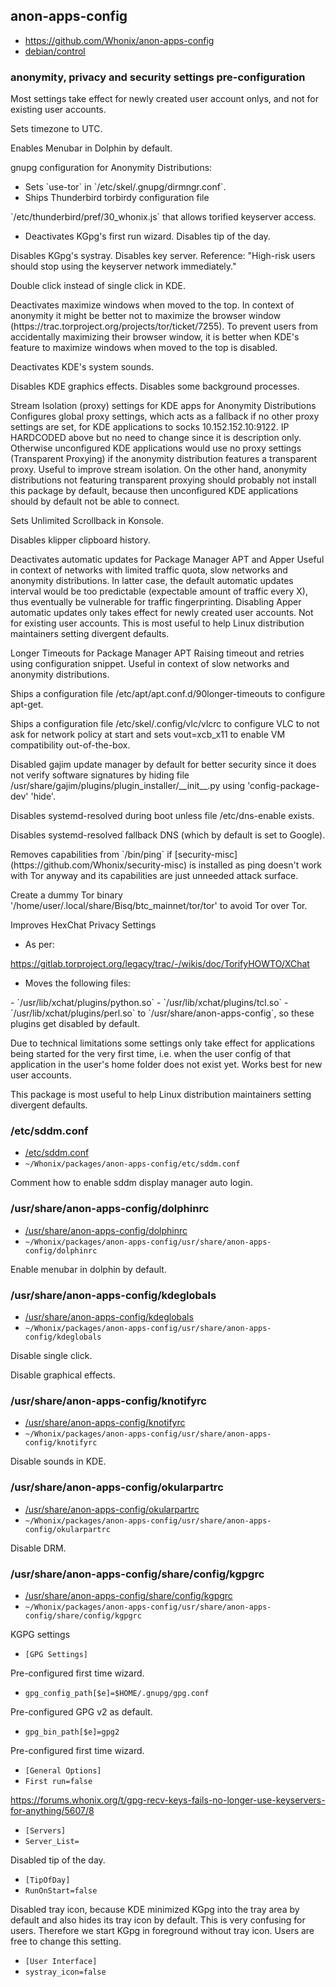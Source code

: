 == anon-apps-config ==

* https://github.com/Whonix/anon-apps-config
* [https://github.com/Whonix/anon-apps-config/blob/master/debian/control debian/control]
===  anonymity, privacy and security settings pre-configuration ===

Most settings take effect for newly created user account onlys, and not
for existing user accounts.

Sets timezone to UTC.

Enables Menubar in Dolphin by default.

gnupg configuration for Anonymity Distributions:
* Sets `use-tor` in `/etc/skel/.gnupg/dirmngr.conf`.
* Ships Thunderbird torbirdy configuration file
`/etc/thunderbird/pref/30_whonix.js` that allows torified keyserver access.
* Deactivates KGpg's first run wizard. Disables tip of the day.
Disables KGpg's systray. Disables key server. Reference:
"High-risk users should stop using the keyserver network immediately."

Double click instead of single click in KDE.

Deactivates maximize windows when moved to the top.
In context of anonymity it might be better not to maximize the browser window
(https://trac.torproject.org/projects/tor/ticket/7255).
To prevent users from accidentally maximizing their browser window, it is
better when KDE's feature to maximize windows when moved to the top is
disabled.

Deactivates KDE's system sounds.

Disables KDE graphics effects. Disables some background processes.

Stream Isolation (proxy) settings for KDE apps for Anonymity Distributions
Configures global proxy settings, which acts as a fallback if no other proxy
settings are set, for KDE applications to socks 10.152.152.10:9122.
IP HARDCODED above but no need to change since it is description only.
Otherwise unconfigured KDE applications would use no proxy settings
(Transparent Proxying) if the anonymity distribution features a transparent
proxy.
Useful to improve stream isolation.
On the other hand, anonymity distributions not featuring transparent proxying
should probably not install this package by default, because then unconfigured
KDE applications should by default not be able to connect.

Sets Unlimited Scrollback in Konsole.

Disables klipper clipboard history.

Deactivates automatic updates for Package Manager APT and Apper
Useful in context of networks with limited traffic quota, slow networks and
anonymity distributions.
In latter case, the default automatic updates interval would be too
predictable (expectable amount of traffic every X), thus eventually be
vulnerable for traffic fingerprinting.
Disabling Apper automatic updates only takes effect for newly created user
accounts. Not for existing user accounts. This is most useful to help Linux
distribution maintainers setting divergent defaults.

Longer Timeouts for Package Manager APT
Raising timeout and retries using configuration snippet. Useful in context of
slow networks and anonymity distributions.

Ships a configuration file /etc/apt/apt.conf.d/90longer-timeouts to configure
apt-get.

Ships a configuration file /etc/skel/.config/vlc/vlcrc to configure VLC to not
ask for network policy at start and sets vout=xcb_x11 to enable VM
compatibility out-of-the-box.

Disabled gajim update manager by default for better security since it does not
verify software signatures by hiding file
/usr/share/gajim/plugins/plugin_installer/__init__.py using
'config-package-dev' 'hide'.

Disables systemd-resolved during boot unless file /etc/dns-enable exists.

Disables systemd-resolved fallback DNS (which by default is set to Google).

Removes capabilities from `/bin/ping` if
[security-misc](https://github.com/Whonix/security-misc) is
installed as ping doesn't work with Tor anyway and its capabilities are just
unneeded attack surface.

Create a dummy Tor binary '/home/user/.local/share/Bisq/btc_mainnet/tor/tor'
to avoid Tor over Tor.

Improves HexChat Privacy Settings
* As per:
https://gitlab.torproject.org/legacy/trac/-/wikis/doc/TorifyHOWTO/XChat
* Moves the following files:
- `/usr/lib/xchat/plugins/python.so`
- `/usr/lib/xchat/plugins/tcl.so`
- `/usr/lib/xchat/plugins/perl.so`
to `/usr/share/anon-apps-config`, so these plugins get disabled by
default.

Due to technical limitations some settings only take effect for applications
being started for the very first time, i.e. when the user config of that
application in the user's home folder does not exist yet. Works best for new
user accounts.

This package is most useful to help Linux distribution maintainers setting
divergent defaults.
=== /etc/sddm.conf ===

* [https://github.com/Whonix/anon-apps-config/blob/master/etc/sddm.conf /etc/sddm.conf]
* <code>~/Whonix/packages/anon-apps-config/etc/sddm.conf</code>

Comment how to enable sddm display manager auto login.
=== /usr/share/anon-apps-config/dolphinrc ===

* [https://github.com/Whonix/anon-apps-config/blob/master/usr/share/anon-apps-config/dolphinrc /usr/share/anon-apps-config/dolphinrc]
* <code>~/Whonix/packages/anon-apps-config/usr/share/anon-apps-config/dolphinrc</code>

Enable menubar in dolphin by default.
=== /usr/share/anon-apps-config/kdeglobals ===

* [https://github.com/Whonix/anon-apps-config/blob/master/usr/share/anon-apps-config/kdeglobals /usr/share/anon-apps-config/kdeglobals]
* <code>~/Whonix/packages/anon-apps-config/usr/share/anon-apps-config/kdeglobals</code>

Disable single click.

Disable graphical effects.
=== /usr/share/anon-apps-config/knotifyrc ===

* [https://github.com/Whonix/anon-apps-config/blob/master/usr/share/anon-apps-config/knotifyrc /usr/share/anon-apps-config/knotifyrc]
* <code>~/Whonix/packages/anon-apps-config/usr/share/anon-apps-config/knotifyrc</code>

Disable sounds in KDE.
=== /usr/share/anon-apps-config/okularpartrc ===

* [https://github.com/Whonix/anon-apps-config/blob/master/usr/share/anon-apps-config/okularpartrc /usr/share/anon-apps-config/okularpartrc]
* <code>~/Whonix/packages/anon-apps-config/usr/share/anon-apps-config/okularpartrc</code>

Disable DRM.
=== /usr/share/anon-apps-config/share/config/kgpgrc ===

* [https://github.com/Whonix/anon-apps-config/blob/master/usr/share/anon-apps-config/share/config/kgpgrc /usr/share/anon-apps-config/share/config/kgpgrc]
* <code>~/Whonix/packages/anon-apps-config/usr/share/anon-apps-config/share/config/kgpgrc</code>

KGPG settings

* <code>[GPG Settings]</code>
Pre-configured first time wizard.
* <code>gpg_config_path[$e]=$HOME/.gnupg/gpg.conf</code>
Pre-configured GPG v2 as default.
* <code>gpg_bin_path[$e]=gpg2</code>

Pre-configured first time wizard.
* <code>[General Options]</code>
* <code>First run=false</code>

https://forums.whonix.org/t/gpg-recv-keys-fails-no-longer-use-keyservers-for-anything/5607/8
* <code>[Servers]</code>
* <code>Server_List=</code>

Disabled tip of the day.
* <code>[TipOfDay]</code>
* <code>RunOnStart=false</code>

Disabled tray icon, because KDE minimized KGpg into the tray area by
default and also hides its tray icon by default. This is very confusing for
users. Therefore we start KGpg in foreground without tray icon. Users are
free to change this setting.
* <code>[User Interface]</code>
* <code>systray_icon=false</code>

